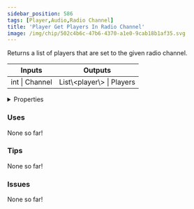 ```yaml
---
sidebar_position: 586
tags: [Player,Audio,Radio Channel]
title: 'Player Get Players In Radio Channel'
image: /img/chip/502c4b6c-47b6-4370-a1e0-9cab18b1af35.svg
---
```


Returns a list of players that are set to the given radio channel.



<IChip uuid="502c4b6c-47b6-4370-a1e0-9cab18b1af35"/>

<table><thead><tr><th>Inputs</th><th>Outputs</th></tr></thead><tbody><tr><td>int | Channel</td><td>List\&lt;player\&gt; | Players</td></tr></tbody></table>

<details>
  <summary>Properties</summary>
  <div>
    <div>
    <table>
      <tbody>
        <tr>
          <td>Is beta required?</td>
          <td>No</td>
        </tr>
        <tr>
          <td>Is chip a trolling risk?</td>
          <td>No</td>
        </tr>
        <tr>
          <td>Is chip a role assignment risk?</td>
          <td>No</td>
        </tr>
        <tr>
          <td>Chip UUID</td>
          <td>502c4b6c-47b6-4370-a1e0-9cab18b1af35</td>
        </tr>
        <tr>
          <td>Room availability</td>
          <td>Available everywhere</td>
        </tr>
      </tbody>
    </table>
    </div>
  </div>
</details>

### Uses

None so far!

### Tips

None so far!

### Issues

None so far!